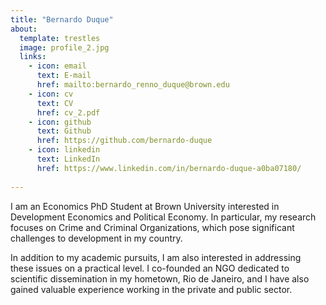 ```yaml
---
title: "Bernardo Duque"
about:
  template: trestles
  image: profile_2.jpg
  links:
    - icon: email
      text: E-mail
      href: mailto:bernardo_renno_duque@brown.edu
    - icon: cv
      text: CV
      href: cv_2.pdf
    - icon: github
      text: Github
      href: https://github.com/bernardo-duque
    - icon: linkedin
      text: LinkedIn
      href: https://www.linkedin.com/in/bernardo-duque-a0ba07180/
      
---
```


I am an Economics PhD Student at Brown University interested in Development Economics and Political Economy. In particular, my research focuses on Crime and Criminal Organizations, which pose significant challenges to development in my country.

In addition to my academic pursuits, I am also interested in addressing these issues on a practical level. I co-founded an NGO dedicated to scientific dissemination in my hometown, Rio de Janeiro, and I have also gained valuable experience working in the private and public sector.
